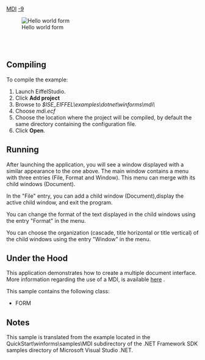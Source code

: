[[Property:title|MDI]]
[[Property:weight|-9]]
<div> 
[[Image:mdi|Hello world form]]  
</div>
<br/>
<br/>


==Compiling==

To compile the example: 
# Launch EiffelStudio.
# Click '''Add project'''
# Browse to ''$ISE_EIFFEL\examples\dotnet\winforms\mdi\''
# Choose ''mdi.ecf''
# Choose the location where the project will be compiled, by default the same directory containing the configuration file.
# Click '''Open'''.


==Running==

After launching the application, you will see a window displayed with a similar appearance to the one above. The main window contains a menu with three entries (File, Format and Window). This menu can merge with its child windows (Document). 

In the "File" entry, you can add a child window (Document),display the active child window, and exit the program. 

You can change the format of the text displayed in the child windows using the entry "Format" in the menu. 

You can choose the organization (cascade, title horizontal or title vertical) of the child windows using the entry "Window" in the menu. 



==Under the Hood==

This application demonstrates how to create a multiple document interface. More information regarding the use of a MDI, is available [[MDI Details|here]] . 

This sample contains the following class:
*  <span><eiffel>FORM</eiffel></span> 

==Notes==

This sample is translated from the example located in the QuickStart\winforms\samples\MDI subdirectory of the .NET Framework SDK samples directory of Microsoft Visual Studio .NET. 








